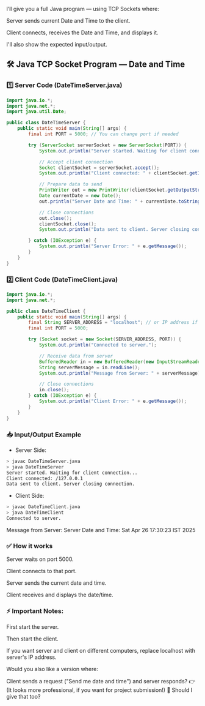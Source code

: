 I’ll give you a full Java program — using TCP Sockets where:

Server sends current Date and Time to the client.

Client connects, receives the Date and Time, and displays it.

I'll also show the expected input/output.

## 🛠 Java TCP Socket Program — Date and Time
### 1️⃣ Server Code (DateTimeServer.java)
```java
import java.io.*;
import java.net.*;
import java.util.Date;

public class DateTimeServer {
    public static void main(String[] args) {
        final int PORT = 5000; // You can change port if needed

        try (ServerSocket serverSocket = new ServerSocket(PORT)) {
            System.out.println("Server started. Waiting for client connection...");

            // Accept client connection
            Socket clientSocket = serverSocket.accept();
            System.out.println("Client connected: " + clientSocket.getInetAddress());

            // Prepare data to send
            PrintWriter out = new PrintWriter(clientSocket.getOutputStream(), true);
            Date currentDate = new Date();
            out.println("Server Date and Time: " + currentDate.toString());

            // Close connections
            out.close();
            clientSocket.close();
            System.out.println("Data sent to client. Server closing connection.");

        } catch (IOException e) {
            System.out.println("Server Error: " + e.getMessage());
        }
    }
}
```
### 2️⃣ Client Code (DateTimeClient.java)
```java
import java.io.*;
import java.net.*;

public class DateTimeClient {
    public static void main(String[] args) {
        final String SERVER_ADDRESS = "localhost"; // or IP address if different machine
        final int PORT = 5000;

        try (Socket socket = new Socket(SERVER_ADDRESS, PORT)) {
            System.out.println("Connected to server.");

            // Receive data from server
            BufferedReader in = new BufferedReader(new InputStreamReader(socket.getInputStream()));
            String serverMessage = in.readLine();
            System.out.println("Message from Server: " + serverMessage);

            // Close connections
            in.close();
        } catch (IOException e) {
            System.out.println("Client Error: " + e.getMessage());
        }
    }
}
```
### 📥 Input/Output Example
- Server Side:
```bash
> javac DateTimeServer.java
> java DateTimeServer
Server started. Waiting for client connection...
Client connected: /127.0.0.1
Data sent to client. Server closing connection.
```
- Client Side:
```bash
> javac DateTimeClient.java
> java DateTimeClient
Connected to server.
```
Message from Server: Server Date and Time: Sat Apr 26 17:30:23 IST 2025
### ✅ How it works
Server waits on port 5000.

Client connects to that port.

Server sends the current date and time.

Client receives and displays the date/time.

### ⚡ Important Notes:
First start the server.

Then start the client.

If you want server and client on different computers, replace localhost with server's IP address.

Would you also like a version where:

Client sends a request ("Send me date and time") and server responds? 👉 (It looks more professional, if you want for project submission!) 🚀
Should I give that too?
